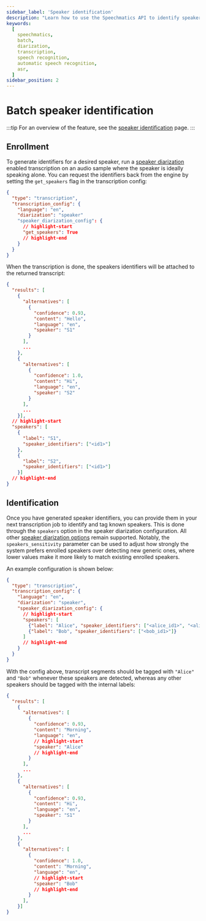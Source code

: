 ```yaml
---
sidebar_label: 'Speaker identification'
description: "Learn how to use the Speechmatics API to identify speakers in Batch"
keywords:
  [
    speechmatics,
    batch,
    diarization,
    transcription,
    speech recognition,
    automatic speech recognition,
    asr,
  ]
sidebar_position: 2
---
```



# Batch speaker identification

:::tip
For an overview of the feature, see the [speaker identification](../features/speaker-identification.mdx) page.
:::

## Enrollment

To generate identifiers for a desired speaker, run a [speaker diarization](../features/diarization.mdx#diarization-modes) enabled transcription on an audio sample where the speaker is ideally speaking alone.
You can request the identifiers back from the engine by setting the `get_speakers` flag in the transcription config:

```json
{
  "type": "transcription",
  "transcription_config": {
    "language": "en",
    "diarization": "speaker"
    "speaker_diarization_config": {
      // highlight-start
      "get_speakers": True
      // highlight-end
    }
  }
}
```

When the transcription is done, the speakers identifiers will be attached to the returned transcript:

```json
{
  "results": [
    {
      "alternatives": [
        {
          "confidence": 0.93,
          "content": "Hello",
          "language": "en",
          "speaker": "S1"
        }
      ],
      ...
    },
    {
      "alternatives": [
        {
          "confidence": 1.0,
          "content": "Hi",
          "language": "en",
          "speaker": "S2"
        }
      ],
      ...
    }],
  // highlight-start
  "speakers": [
    {
      "label": "S1",
      "speaker_identifiers": ["<id1>"]
    },
    {
      "label": "S2",
      "speaker_identifiers": ["<id1>"]
    }]
  // highlight-end
}
```

## Identification

Once you have generated speaker identifiers, you can provide them in your next transcription job to identify and tag known speakers. This is done through the `speakers` option in the speaker diarization configuration. All other [speaker diarization options](batch_diarization.mdx#configuration) remain supported. Notably, the `speakers_sensitivity` parameter can be used to adjust how strongly the system prefers enrolled speakers over detecting new generic ones, where lower values make it more likely to match existing enrolled speakers.

An example configuration is shown below:

```json
{
  "type": "transcription",
  "transcription_config": {
    "language": "en",
    "diarization": "speaker",
    "speaker_diarization_config": {
      // highlight-start
      "speakers": [
        {"label": "Alice", "speaker_identifiers": ["<alice_id1>", "<alice_id2>"]},
        {"label": "Bob", "speaker_identifiers": ["<bob_id1>"]}
      ]
      // highlight-end
    }
  }
}
```

With the config above, transcript segments should be tagged with `"Alice"` and `"Bob"` whenever these speakers are detected, whereas any other speakers should be tagged with the internal labels:

```json
{
  "results": [
    {
      "alternatives": [
        {
          "confidence": 0.93,
          "content": "Morning",
          "language": "en",
          // highlight-start
          "speaker": "Alice"
          // highlight-end
        }
      ],
      ...
    },
    {
      "alternatives": [
        {
          "confidence": 0.93,
          "content": "Hi",
          "language": "en",
          "speaker": "S1"
        }
      ],
      ...
    },
    {
      "alternatives": [
        {
          "confidence": 1.0,
          "content": "Morning",
          "language": "en",
          // highlight-start
          "speaker": "Bob"
          // highlight-end
        }
      ],
    }]
}
```
